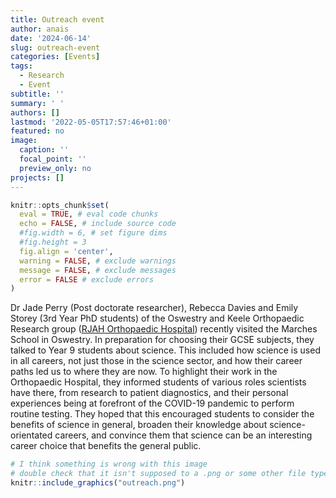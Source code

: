 ```yaml
---
title: Outreach event
author: anais
date: '2024-06-14'
slug: outreach-event
categories: [Events]
tags:
  - Research
  - Event
subtitle: ''
summary: ' '
authors: []
lastmod: '2022-05-05T17:57:46+01:00'
featured: no
image:
  caption: ''
  focal_point: ''
  preview_only: no
projects: []
---
```


```r
knitr::opts_chunk$set(
  eval = TRUE, # eval code chunks
  echo = FALSE, # include source code
  #fig.width = 6, # set figure dims
  #fig.height = 3
  fig.align = 'center',
  warning = FALSE, # exclude warnings
  message = FALSE, # exclude messages
  error = FALSE # exclude errors
)
```

Dr Jade Perry (Post doctorate researcher), Rebecca Davies and Emily Storey (3rd Year
PhD students) of the Oswestry and Keele Orthopaedic Research group ([RJAH Orthopaedic Hospital](https://www.rjah.nhs.uk/)) recently visited the Marches School in Oswestry.
In preparation for choosing their GCSE subjects, they talked to Year 9 students about
science. This included how science is used in all careers, not just those in the
science sector, and how their career paths led us to where they are now. To highlight
their work in the Orthopaedic Hospital, they informed students of various roles
scientists have there, from research to patient diagnostics, and their personal
experiences being at forefront of the COVID-19 pandemic to perform routine testing.
They hoped that this encouraged students to consider the benefits of science in
general, broaden their knowledge about science-orientated careers, and convince them
that science can be an interesting career choice that benefits the general public.

```r
# I think something is wrong with this image
# double check that it isn't supposed to a .png or some other file type
knitr::include_graphics("outreach.png")
```
